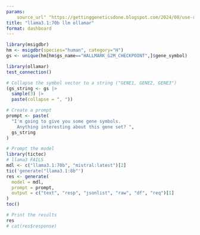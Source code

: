 ```yaml
---
params:
    source_url" "https://gettinggeneticsdone.blogspot.com/2024/08/use-r-to-prompt-local-llm-with-ollamar.html"
title: "llama3.1:70b llm ollamar"
format: dashboard
---
```




```r
library(msigdbr)
hm <- msigdbr(species="human", category="H")
gs <- unique(hm[hm$gs_name=="HALLMARK_G2M_CHECKPOINT",]$gene_symbol)

library(ollamar)
test_connection()

```

```r
# Collapse the symbol vector to a string ("GENE1, GENE2, GENE3")
(gs_string <- gs |>
  sample(3) |>
  paste(collapse = ", "))

# Create a prompt
prompt <- paste(
  "I'm going to give you some gene symbols.
    Anything interesting about this gene set? ",
  gs_string
)

# Prompt the model
library(tictoc)
# llama3 FAILS
mdl <- c("llama3.1:70b", "mistral:latest")[2]
tic('generate("llama3.1:8b"')
res <- generate(
  model = mdl,
  prompt = prompt,
  output = c("text", "resp", "jsonlist", "raw", "df", "req")[1]
)
toc()

# Print the results
res
# cat(res$response)

```
